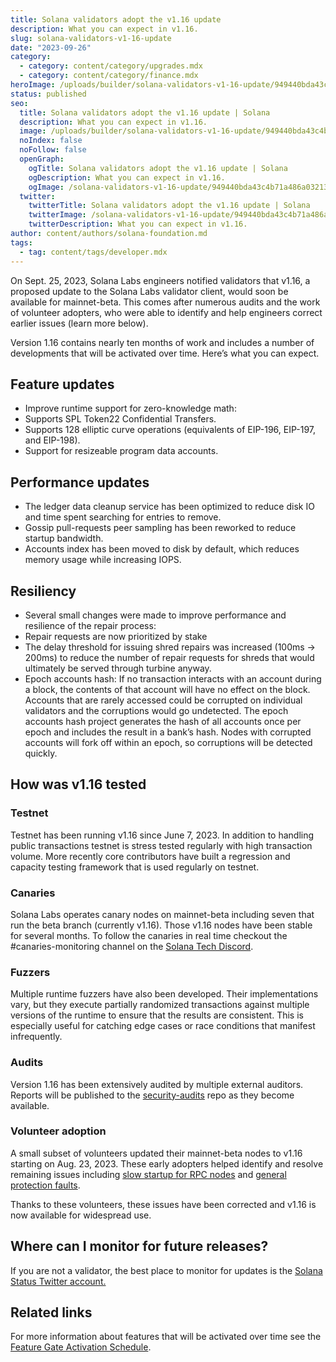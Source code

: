 ```yaml
---
title: Solana validators adopt the v1.16 update
description: What you can expect in v1.16.
slug: solana-validators-v1-16-update
date: "2023-09-26"
category:
  - category: content/category/upgrades.mdx
  - category: content/category/finance.mdx
heroImage: /uploads/builder/solana-validators-v1-16-update/949440bda43c4b71a486a03213041541.jpg
status: published
seo:
  title: Solana validators adopt the v1.16 update | Solana
  description: What you can expect in v1.16.
  image: /uploads/builder/solana-validators-v1-16-update/949440bda43c4b71a486a03213041541.jpg
  noIndex: false
  noFollow: false
  openGraph:
    ogTitle: Solana validators adopt the v1.16 update | Solana
    ogDescription: What you can expect in v1.16.
    ogImage: /solana-validators-v1-16-update/949440bda43c4b71a486a03213041541.jpg
  twitter:
    twitterTitle: Solana validators adopt the v1.16 update | Solana
    twitterImage: /solana-validators-v1-16-update/949440bda43c4b71a486a03213041541.jpg
    twitterDescription: What you can expect in v1.16.
author: content/authors/solana-foundation.md
tags:
  - tag: content/tags/developer.mdx
---
```


On Sept. 25, 2023, Solana Labs engineers notified validators that v1.16, a proposed update to the Solana Labs validator client, would soon be available for mainnet-beta. This comes after numerous audits and the work of volunteer adopters, who were able to identify and help engineers correct earlier issues (learn more below).

Version 1.16 contains nearly ten months of work and includes a number of developments that will be activated over time. Here’s what you can expect.

## Feature updates

- Improve runtime support for zero-knowledge math:
- Supports SPL Token22 Confidential Transfers.
- Supports 128 elliptic curve operations (equivalents of EIP-196, EIP-197, and EIP-198).
- Support for resizeable program data accounts.

## Performance updates

- The ledger data cleanup service has been optimized to reduce disk IO and time spent searching for entries to remove.
- Gossip pull-requests peer sampling has been reworked to reduce startup bandwidth.
- Accounts index has been moved to disk by default, which reduces memory usage while increasing IOPS.

## Resiliency

- Several small changes were made to improve performance and resilience of the repair process:
- Repair requests are now prioritized by stake
- The delay threshold for issuing shred repairs was increased (100ms -> 200ms) to reduce the number of repair requests for shreds that would ultimately be served through turbine anyway.
- Epoch accounts hash: If no transaction interacts with an account during a block, the contents of that account will have no effect on the block. Accounts that are rarely accessed could be corrupted on individual validators and the corruptions would go undetected. The epoch accounts hash project generates the hash of all accounts once per epoch and includes the result in a bank’s hash. Nodes with corrupted accounts will fork off within an epoch, so corruptions will be detected quickly.

## How was v1.16 tested

### Testnet

Testnet has been running v1.16 since June 7, 2023. In addition to handling public transactions testnet is stress tested regularly with high transaction volume. More recently core contributors have built a regression and capacity testing framework that is used regularly on testnet.

### Canaries

Solana Labs operates canary nodes on mainnet-beta including seven that run the beta branch (currently v1.16). Those v1.16 nodes have been stable for several months. To follow the canaries in real time checkout the #canaries-monitoring channel on the [Solana Tech Discord](https://solana.com/discord).

### Fuzzers

Multiple runtime fuzzers have also been developed. Their implementations vary, but they execute partially randomized transactions against multiple versions of the runtime to ensure that the results are consistent. This is especially useful for catching edge cases or race conditions that manifest infrequently.

### Audits

Version 1.16 has been extensively audited by multiple external auditors. Reports will be published to the [security-audits](https://github.com/solana-labs/security-audits) repo as they become available.

### Volunteer adoption

A small subset of volunteers updated their mainnet-beta nodes to v1.16 starting on Aug. 23, 2023. These early adopters helped identify and resolve remaining issues including [slow startup for RPC nodes](https://github.com/solana-labs/solana/issues/33087) and [general protection faults](https://github.com/solana-labs/solana/issues/32940).

Thanks to these volunteers, these issues have been corrected and v1.16 is now available for widespread use.

## Where can I monitor for future releases?

If you are not a validator, the best place to monitor for updates is the [Solana Status Twitter account.](https://twitter.com/solanastatus)

## Related links

For more information about features that will be activated over time see the [Feature Gate Activation Schedule](https://github.com/solana-labs/solana/wiki/Feature-Gate-Activation-Schedule).

